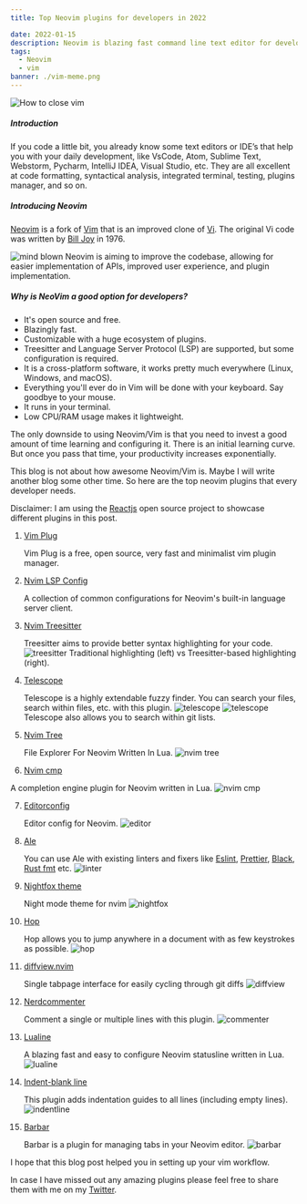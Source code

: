 ```yaml
---
title: Top Neovim plugins for developers in 2022

date: 2022-01-15
description: Neovim is blazing fast command line text editor for developers. It is one of the best code editor because of its speed, ease of customization and low CPU/RAM usage. Here are the top plugins for your Neovim.
tags:
  - Neovim
  - vim
banner: ./vim-meme.png
---
```


![How to close vim](./vim-meme.png)

##### Introduction
If you code a little bit, you already know some text editors or IDE’s that help you with your daily development, like VsCode, Atom, Sublime Text, Webstorm, Pycharm, IntelliJ IDEA, Visual Studio, etc. They are all excellent at code formatting, syntactical analysis, integrated terminal, testing, plugins manager, and so on.


##### Introducing Neovim
[Neovim](https://neovim.io/) is a fork of [Vim](https://www.vim.org/) that is an improved clone of [Vi](https://en.wikipedia.org/wiki/Vi). The original Vi code was written by [Bill Joy](https://en.wikipedia.org/wiki/Bill_Joy) in 1976.


![mind blown](./mind-blown.jpg)
Neovim is aiming to improve the codebase, allowing for easier implementation of APIs, improved user experience, and plugin implementation.

##### Why is NeoVim a good option for developers?

- It's open source and free.
- Blazingly fast.
- Customizable with a huge ecosystem of plugins.
- Treesitter and Language Server Protocol (LSP) are supported, but some configuration is required.
- It is a cross-platform software, it works pretty much everywhere (Linux, Windows, and macOS).
- Everything you'll ever do in Vim will be done with your keyboard. Say goodbye to your mouse.
- It runs in your terminal.
- Low CPU/RAM usage makes it lightweight.


The only downside to using Neovim/Vim is that you need to invest a good amount of time learning and configuring it.
There is an initial learning curve. But once you pass that time, your productivity increases exponentially.

This blog is not about how awesome Neovim/Vim is. Maybe I will write another blog some other time.
So here are the top neovim plugins that every developer needs.



Disclaimer: I am using the [Reactjs](https://reactjs.org) open source project to showcase different plugins in this post.


1. [Vim Plug](https://github.com/junegunn/vim-plug)

   Vim Plug is a free, open source, very fast and minimalist vim plugin manager.

2. [Nvim LSP Config](https://github.com/neovim/nvim-lspconfig)

   A collection of common configurations for Neovim's built-in language server client.

3. [Nvim Treesitter](https://github.com/nvim-treesitter/nvim-treesitter)

   Treesitter aims to provide better syntax highlighting for your code.
   ![treesitter](./treesitter-example.png)
   Traditional highlighting (left) vs Treesitter-based highlighting (right).

4. [Telescope](https://github.com/nvim-telescope/telescope.nvim)

   Telescope is a highly extendable fuzzy finder. You can search your files, search within files, etc. with this plugin.
   ![telescope](./telescope-find-files.png)
   ![telescope](./telescope-git.png)
   Telescope also allows you to search within git lists.

5. [Nvim Tree](https://github.com/kyazdani42/nvim-tree.lua)

    File Explorer For Neovim Written In Lua.
   ![nvim tree](./nvim-tree.png)

6. [Nvim cmp](https://github.com/hrsh7th/nvim-cmp)

  A completion engine plugin for Neovim written in Lua.
   ![nvim cmp](./nvim-cmp.png)

7. [Editorconfig](https://github.com/editorconfig/editorconfig-vim)

   Editor config for Neovim.
   ![editor](./editor-config.png)

8. [Ale](https://github.com/dense-analysis/ale)

   You can use Ale with existing linters and fixers like [Eslint](https://eslint.org), [Prettier](https://prettier.io), [Black](https://github.com/psf/black), [Rust fmt](https://github.com/rust-lang/rustfmt) etc.
   ![linter](./ale.png)

9. [Nightfox theme](https://github.com/EdenEast/nightfox.nvim)

   Night mode theme for nvim
   ![nightfox](./nightfox.png)

10. [Hop](https://github.com/phaazon/hop.nvim)

    Hop allows you to jump anywhere in a document with as few keystrokes as possible.
   ![hop](./hop.png)


11. [diffview.nvim](https://github.com/sindrets/diffview.nvim)

    Single tabpage interface for easily cycling through git diffs
   ![diffview](./diffview.png)


12. [Nerdcommenter](https://github.com/preservim/nerdcommenter)

    Comment a single or multiple lines with this plugin.
   ![commenter](./commenter.png)


13. [Lualine](https://github.com/nvim-lualine/lualine.nvim)

    A blazing fast and easy to configure Neovim statusline written in Lua.
   ![lualine](./lualine.png)


14. [Indent-blank line](https://github.com/lukas-reineke/indent-blankline.nvim)

    This plugin adds indentation guides to all lines (including empty lines).
   ![indentline](./indentline.png)


15. [Barbar](https://github.com/romgrk/barbar.nvim)

    Barbar is a plugin for managing tabs in your Neovim editor.
   ![barbar](./barbar.png)



I hope that this blog post helped you in setting up your vim workflow.

In case I have missed out any amazing plugins please feel free to share them with me on my [Twitter](https://twitter.com/hannad_rehman).



